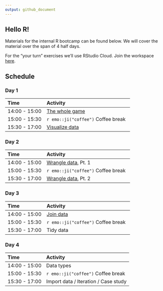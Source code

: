 ```yaml
---
output: github_document
---
```


## Hello R!

Materials for the internal R bootcamp can be found below. We will cover 
the material over the span of 4 half days.

For the "your turn" exercises we'll use RStudio Cloud. Join the workspace 
[here](https://rstd.io/bootcamper-cloud).

## Schedule

### Day 1

| Time          | Activity                     |
| :------------ | :--------------------------- |
| 14:00 - 15:00 | [The whole game](https://rstudio-education.github.io/bootcamper/slides/01-whole-game/01-whole-game.html)   |
| 15:00 - 15:30 | `r emo::ji("coffee")` Coffee break |
| 15:30 - 17:00 | [Visualize data](https://rstudio-education.github.io/bootcamper/slides/02-visualize-data/02-visualize-data.html)  |

### Day 2
| Time          | Activity                     |
| :------------ | :--------------------------- |
| 14:00 - 15:00 | [Wrangle data](https://rstudio-education.github.io/bootcamper/slides/03-wrangle-data/03-wrangle-data.html), Pt. 1                      |
| 15:00 - 15:30 | `r emo::ji("coffee")` Coffee break |
| 15:30 - 17:00 | [Wrangle data](https://rstudio-education.github.io/bootcamper/slides/03-wrangle-data/03-wrangle-data.html), Pt. 2                      |

### Day 3

| Time          | Activity                     |
| :------------ | :--------------------------- |
| 14:00 - 15:00 | [Join data](https://rstudio-education.github.io/bootcamper/slides/04-join-data/04-join-data.html)                                   |
| 15:00 - 15:30 | `r emo::ji("coffee")` Coffee break |
| 15:30 - 17:00 | Tidy data                    |

### Day 4
| Time          | Activity                     |
| :------------ | :--------------------------- |
| 14:00 - 15:00 | Data types                   |
| 15:00 - 15:30 | `r emo::ji("coffee")` Coffee break |
| 15:30 - 17:00 | Import data / Iteration / Case study       |
